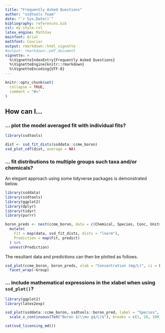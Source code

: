 ```yaml
---
title: "Frequently Asked Questions"
author: "ssdtools Team"
date: "`r Sys.Date()`"
bibliography: references.bib
csl: my-style.csl
latex_engine: MathJax
mainfont: Arial
mathfont: Courier
output: rmarkdown::html_vignette
#output: rmarkdown::pdf_document
vignette: >
  %\VignetteIndexEntry{Frequently Asked Questions}
  %\VignetteEngine{knitr::rmarkdown}
  %\VignetteEncoding{UTF-8}
---
```

  
```r
knitr::opts_chunk$set(
  collapse = TRUE,
  comment = "#>"
)
```

## How can I...

### ... plot the model averaged fit with individual fits?

```r
library(ssdtools)

dist <- ssd_fit_dists(ssddata::ccme_boron)
ssd_plot_cdf(dist, average = NA)
```

### ... fit distributions to multiple groups such taxa and/or chemicals?

An elegant approach using some tidyverse packages is demonstrated below.

```r
library(ssddata)
library(ssdtools)
library(ggplot2)
library(dplyr)
library(tidyr)
library(purrr)

boron_preds <- nest(ccme_boron, data = c(Chemical, Species, Conc, Units)) %>%
  mutate(
    Fit = map(data, ssd_fit_dists, dists = "lnorm"),
    Prediction = map(Fit, predict)
  ) %>%
  unnest(Prediction)
```

The resultant data and predictions can then be plotted as follows.
```r
ssd_plot(ccme_boron, boron_preds, xlab = "Concentration (mg/L)", ci = FALSE) +
  facet_wrap(~Group)
```

### ... include mathematical expressions in the xlabel when using `ssd_plot()`?

```r
library(ggplot2)
library(latex2exp)

ssd_plot(ssddata::ccme_boron, ssdtools::boron_pred, label = "Species", shape = "Group") +
  scale_x_continuous(TeX("Boron $(\\mu g$/L)$"), breaks = c(1, 10, 100, 1000, 10000))
```

<!-- ### ... generate bootstrap samples in parallel? -->

<!-- Set `future::plan()`.  -->
<!-- For example: -->
<!-- ```{r, eval=FALSE} -->
<!-- future::multisession(workers = 2) -->
<!-- hc5 <- ssd_hc(fits, ci = TRUE) -->
<!-- ``` -->

<!-- To perform bootstrapping for each distribution in parallel register the future backend -->
<!-- and then select the evaluation strategy. -->
<!-- ```{r, eval=FALSE} -->
<!-- doFuture::registerDoFuture() -->
<!-- future::plan(future::multisession) -->

<!-- set.seed(99) -->
<!-- boron_pred <- predict(fits, ci = TRUE) -->
<!-- ``` -->

<div id="refs"></div>

```r
cat(ssd_licensing_md())
```
